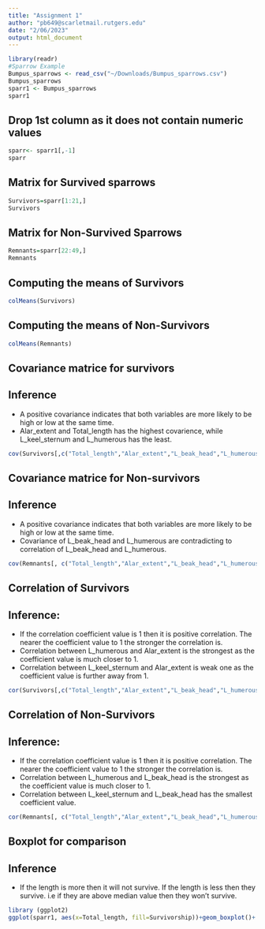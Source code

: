 ```yaml
---
title: "Assignment 1"
author: "pb649@scarletmail.rutgers.edu"
date: "2/06/2023"
output: html_document
---
```

  
```r
library(readr)
#Sparrow Example
Bumpus_sparrows <- read_csv("~/Downloads/Bumpus_sparrows.csv")
Bumpus_sparrows
sparr1 <- Bumpus_sparrows
sparr1
```

## Drop 1st column as it does not contain numeric values
```r
sparr<- sparr1[,-1]
sparr
```

## Matrix for Survived sparrows
```r
Survivors=sparr[1:21,]
Survivors
```

## Matrix for Non-Survived Sparrows
```r
Remnants=sparr[22:49,]
Remnants
```

## Computing the means of Survivors

```r
colMeans(Survivors)
```

## Computing the means of Non-Survivors
```r
colMeans(Remnants)
```

## Covariance matrice for survivors
## Inference
* A positive covariance indicates that both variables are more likely to be high or low at the same time.
* Alar_extent and Total_length has the highest covarience, while L_keel_sternum and L_humerous has the least.

```r
cov(Survivors[,c("Total_length","Alar_extent","L_beak_head","L_humerous","L_keel_sternum")])
```

## Covariance matrice for Non-survivors
## Inference
* A positive covariance indicates that both variables are more likely to be high or low at the same time.
* Covariance of L_beak_head and L_humerous are contradicting to correlation of L_beak_head and L_humerous. 

```r
cov(Remnants[, c("Total_length","Alar_extent","L_beak_head","L_humerous","L_keel_sternum")])
```

## Correlation of Survivors 
## Inference:
* If the correlation coefficient value is 1 then it is positive correlation. The nearer the coefficient value to 1 the stronger the correlation is.
* Correlation between L_humerous and Alar_extent is the strongest as the coefficient value is much closer to 1. 
* Correlation between L_keel_sternum  and Alar_extent is weak one as the coefficient value is further away from  1.

```r
cor(Survivors[,c("Total_length","Alar_extent","L_beak_head","L_humerous","L_keel_sternum")])
```

## Correlation of Non-Survivors
## Inference:
* If the correlation coefficient value is 1 then it is positive correlation. The nearer the coefficient value to 1 the stronger the correlation is.
* Correlation between L_humerous and L_beak_head is the strongest as the coefficient value is much closer to 1. 
* Correlation between L_keel_sternum and L_beak_head has the smallest coefficient value.

```r
cor(Remnants[, c("Total_length","Alar_extent","L_beak_head","L_humerous","L_keel_sternum")])

```
## Boxplot for comparison 
## Inference
* If the length is more then it will not survive. If the length is less then they survive. i.e if they are above median value then they won't survive.

```r
library (ggplot2)
ggplot(sparr1, aes(x=Total_length, fill=Survivorship))+geom_boxplot()+ labs(title='Survivorship comparison')

```





